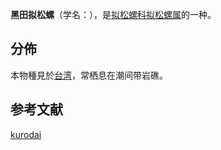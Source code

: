 {{Speciesbox
| taxon = Trimusculus kurodai
| authority = Habe, 1958
| synonyms_ref = {{r|shell_1886 |Gray 1824}}
| synonyms =
* ''Gadinia kurodai'' Habe, 1958
}}

'''黑田拟松螺'''（学名：''{{lang|la|Trimusculus kurodai}}''），是[[拟松螺科|拟松螺科]][[拟松螺属|拟松螺属]]的一种{{r|shell_1886|WoRMS_414597}}。

==分佈==
本物種見於[[台湾|台湾]]，常栖息在潮间带岩礁{{r|shell_1886}}。

== 参考文献 ==
{{reflist|refs=
<ref name="Gray 1824">{{cite journal
 |last=Gray |year=1824
 |title=?
 |journal=''Phil. Mag.'' |volume=63 |issue=312 |page=275 }}</ref>
<ref name="shell_1886">{{cite web
 |url=http://shell.sinica.edu.tw/chinese/shellbase_detail.php?science_no=1886
 |title=国际贝库：黑田拟松螺|publisher=台湾贝类资料库
 |accessdate=2009-08-11}}</ref>
<ref name="WoRMS_414597">{{WoRMS |id=414597
 |last=Bouchet |first=P. |authorlink=菲利普·布歇特
 |title=''Trimusculus kurodai'' Habe, 1958
 |year=2010 |accessdate=2011-01-09 }}</ref>
}}
{{Taxonbar|from=Q14506979}}

[[Category:拟松螺属|kurodai]]